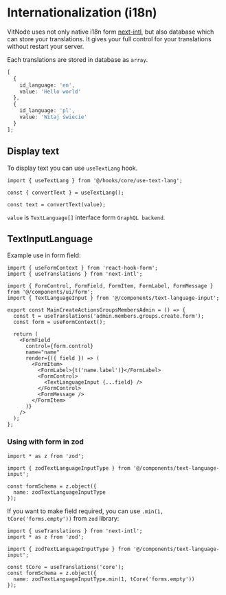 # Internationalization (i18n)

VitNode uses not only native i18n form [next-intl](https://github.com/amannn/next-intl), but also database which can store your translations. It gives your full control for your translations without restart your server.

Each translations are stored in database as `array`.

```ts
[
  {
    id_language: 'en',
    value: 'Hello world'
  },
  {
    id_language: 'pl',
    value: 'Witaj świecie'
  }
];
```

## Display text

To display text you can use `useTextLang` hook.

```tsx
import { useTextLang } from '@/hooks/core/use-text-lang';

const { convertText } = useTextLang();

const text = convertText(value);
```

`value` is `TextLanguage[]` interface form `GraphQL backend`.

## TextInputLanguage

Example use in form field:

```tsx
import { useFormContext } from 'react-hook-form';
import { useTranslations } from 'next-intl';

import { FormControl, FormField, FormItem, FormLabel, FormMessage } from '@/components/ui/form';
import { TextLanguageInput } from '@/components/text-language-input';

export const MainCreateActionsGroupsMembersAdmin = () => {
  const t = useTranslations('admin.members.groups.create.form');
  const form = useFormContext();

  return (
    <FormField
      control={form.control}
      name="name"
      render={({ field }) => (
        <FormItem>
          <FormLabel>{t('name.label')}</FormLabel>
          <FormControl>
            <TextLanguageInput {...field} />
          </FormControl>
          <FormMessage />
        </FormItem>
      )}
    />
  );
};
```

### Using with form in zod

```tsx
import * as z from 'zod';

import { zodTextLanguageInputType } from '@/components/text-language-input';

const formSchema = z.object({
  name: zodTextLanguageInputType
});
```

If you want to make field required, you can use `.min(1, tCore('forms.empty'))` from `zod` library:

```tsx
import { useTranslations } from 'next-intl';
import * as z from 'zod';

import { zodTextLanguageInputType } from '@/components/text-language-input';

const tCore = useTranslations('core');
const formSchema = z.object({
  name: zodTextLanguageInputType.min(1, tCore('forms.empty'))
});
```
